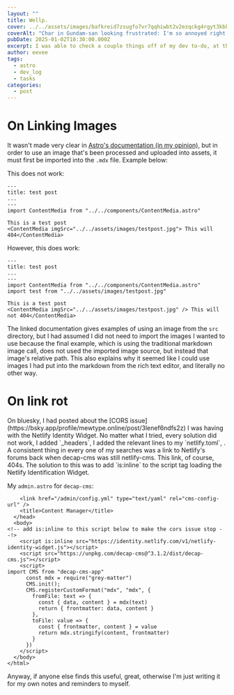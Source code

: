```yaml
---
layout: ""
title: Wellp.
cover: ../../assets/images/bafkreid7zsugfo7vr7qqhiwbt2v2ezqckg4rgyt3kbkcmmliazraqgcm2e.jpg
coverAlt: "Char in Gundam-san looking frustrated: I'm so annoyed right now."
pubDate: 2025-01-02T10:30:00.000Z
excerpt: I was able to check a couple things off of my dev to-do, at the very least.
author: eevee
tags:
  - astro
  - dev_log
  - tasks
categories:
  - post
---
```



# On Linking Images

It wasn't made very clear in [Astro's documentation (in my opinion)](https://docs.astro.build/en/guides/images/#images-in-mdx-files), but in order to use an image that's been processed and uploaded into assets, it must first be imported into the `.mdx` file. Example below:

This does not work:
```
---
title: test post
...
---
import ContentMedia from "../../components/ContentMedia.astro"

This is a test post
<ContentMedia imgSrc="../../assets/images/testpost.jpg"> This will 404</ContentMedia>
```

However, this does work:
```
---
title: test post
...
---
import ContentMedia from "../../components/ContentMedia.astro"
import test from "../../assets/images/testpost.jpg"

This is a test post
<ContentMedia imgSrc="../../assets/images/testpost.jpg" /> This will not 404</ContentMedia>
```
The linked documentation gives examples of using an image from the `src` directory, but I had assumed I did not need to import the images I wanted to use because the final example, which is using the traditional markdown image call, does not used the imported image source, but instead that image's relative path. This also explains why it seemed like I could use images I had put into the markdown from the rich text editor, and literally no other way.

# On link rot

<ContentMedia imgSrc={linkrot.src} alt="a screenshot from bluesky, showing the solution I had found for unfucking decap cms on netlify.">
On bluesky, I had posted about the [CORS issue](https://bsky.app/profile/mewtype.online/post/3lenef6ndfs2z) I was having with the Netlify Identity Widget. No matter what I tried, every solution did not work, I added `_headers`, I added the relevant lines to my `netlify.toml`, . A consistent thing in every one of my searches was a link to Netlify's forums back when decap-cms was still netlify-cms. This link, of course, 404s. The solution to this was to add `is:inline` to the script tag loading the Netlify Identification Widget.
</ContentMedia>

My `admin.astro` for `decap-cms`:
```
    <link href="/admin/config.yml" type="text/yaml" rel="cms-config-url" />
    <title>Content Manager</title>
  </head>
  <body>
<!-- add is:inline to this script below to make the cors issue stop --!>
    <script is:inline src="https://identity.netlify.com/v1/netlify-identity-widget.js"></script>
    <script src="https://unpkg.com/decap-cms@^3.1.2/dist/decap-cms.js"></script>
    <script> 
import CMS from "decap-cms-app"
      const mdx = require("grey-matter")
      CMS.init();
      CMS.registerCustomFormat("mdx", "mdx", {
        fromFile: text => {
          const { data, content } = mdx(text)
          return { frontmatter: data, content }
        }, 
        toFile: value => {
          const { frontmatter, content } = value
          return mdx.stringify(content, frontmatter)
        }
      })
    </script>
  </body>
</html>
```

Anyway, if anyone else finds this useful, great, otherwise I'm just writing it for my own notes and reminders to myself.
